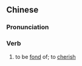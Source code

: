 {{also|爱锡}}
==Chinese==
{{zh-forms|s=爱锡}}

===Pronunciation===
{{zh-pron
|c=oi3 sek3
|cat=v
}}

===Verb===
{{zh-verb}}

# {{lb|zh|Cantonese}} to be [[fond]] of; to [[cherish]]
